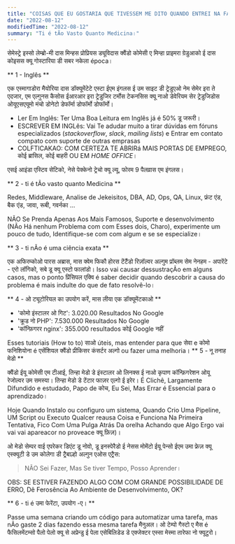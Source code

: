 ```yaml
---
title: "COISAS QUE EU GOSTARIA QUE TIVESSEM ME DITO QUANDO ENTREI NA FACULDADE DE TI।"
date: "2022-08-12"
modifiedTime: "2022-08-12"
summary: "Ti é tÃo Vasto Quanto Medicina।"
---
```


सेमेस्ट्रे इस्सो लेम्ब्रो-मी दास मिन्हस प्रोप्रियस ड्यूविदास क्वैंडो कोमेसी ए मिन्हा प्राइमरा ग्रेडुआको ई दास कोइसस क्यू गोस्टारिया डी सबर नकेला época।

** 1 - Inglês **

एक एस्मागाडोरा मैयोरिया दास डॉक्यूमेंटेटे एस्टा ईएम इंगलस ई उम साइट डी ट्रेडुएओ नेम सेमेर इरा ते एदजार, एम एल्गुनस कैसोस ईआरआर इरा ट्रेडुजिर टर्मोस टेकनसिस क्यू नाओ डेवेरियम सेर ट्रेडुजिडोस ओयूएसएयूमो मंचो डोनेटो डेफॉर्मा डोफॉर्मो डोफॉर्मो।

- Ler Em Inglês: Ter Uma Boa Leitura em Inglês já é 50% डू जरूरी।
- ESCREVER EM INGLês: Vai Te adudar muito a tirar dúvidas em fóruns especializados (_stackoverflow_, _slack_, _mailing lists_) e Entrar em contato compato com suporte de outras emprasas
- COLFTICAKAO: COM CERTEZA TE ABRIRá MAIS PORTAS DE EMPREGO, कोई ब्रासिल, कोई बाहरी OU EM _HOME OFFICE_।

एसई आइंडा एस्टिव सेटिको, नेसे पेक्केनो ट्रेचो क्यू ल्यू, फोरम 9 पैलव्रास एम इंगलस।

** 2 - ti é tÃo vasto quanto Medicina **

Redes, Middleware, Analise de Jekeisitos, DBA, AD, Ops, QA, Linux, फ्रंट एंड, बैक एंड, जावा, रूबी, गवर्नका ...

NÃO Se Prenda Apenas Aos Mais Famosos, Suporte e desenvolvimento (NÃo Há nenhum Problema com com Esses dois, Charo), experimente um pouco de tudo, Identifique-se com com algum e se se especialize।

** 3 - ti nÃo é uma ciência exata **

एक अफिरम्कोओ पारस अब्रास, मास क्वेम फिकौ होरस टेंटैंडो रिज़ॉल्वर अल्गुम प्रॉब्लम सेम नेनहम - अपारेंटे - एरो लॉगिको, सबे डू क्यू एस्टो फालांडो। Isso vai causar dessustraçÃo em alguns casos, mas o ponto प्रिंसिपल एक्वि é saber decidir quando descobrir a causa do problema é mais indulte do que de fato resolvê-lo।

** 4 - ओ ट्यूटोरियल का उपयोग करें, मास लीया एक डॉक्यूमेंटकाओ **

- 'कोमो इंस्टालर ओ गिट': 3.020.00 Resultados No Google
- 'क्रूड नो PHP': 7.530.000 Resultados No Google
- 'कॉन्फ़िगरर nginx': 355.000 resultados कोई Google नहीं

Esses tutoriais (How to to) साओ úteis, mas entender para que सेवा e कोमो फनिशियोना é एसेंशियल क्वैंडो प्रीकिसर कंसर्टर अल्गो ou fazer uma melhoria।
** 5 - नू तनाह मेडो **

क्वैंडो ईयू कोमेसी एम टीआई, तिन्हा मेडो डे इंस्टालर ओ लिनक्स ई नाओ कृपाण कॉन्फ़िगरेशन ओयू रेजोल्वर उम समस्या। तिन्हा मेडो डे टेंटार फाज़र एल्गो ई इरेर। É Clichê, Largamente Difundido e estudado, Papo de कोच, Eu Sei, Mas Errar é Essencial para o aprendizado।

Hoje Quando Instalo ou configuro um sistema, Quando Crio Uma Pipeline, UM Script ou Executo Qualcer reausa Coisa e Funciona Na Primeira Tentativa, Fico Com Uma Pulga Atrás Da orelha Achando que Algo Ergo vai vai vai apareacor no proveace क्यू फ़िज़)।

ओ मेडो सेम्पर वाई एपरेकर डिएंट डू नोवो, डू इनस्पेरैडो ई नेसस मोमेंटो ईयू पेन्सो ईएम उमा फ्रेज़ क्यू एस्क्यूटी डे उम कोलेगा डी ट्रैबाल्हो अल्गुन एओस एट्रैस:

> NÃO Sei Fazer, Mas Se tiver Tempo, Posso Aprender।

OBS: SE ESTIVER FAZENDO ALGO COM COM GRANDE POSSIBILIDADE DE ERRO, Dê Ferosência Ao Ambiente de Desenvolvimento, OK?

** 6 - ti é उमा फेरेंटा, उपयोग -ए। **

Passe uma semana criando um código para automatizar uma tarefa, mas nÃo gaste 2 dias fazendo essa mesma tarefa मैनुअल। ओ टेम्पो गैस्टो ए मैस é फैसिलमेंटम्सो पैलो पेलो क्यू से अप्रेन्डु ई पेला एसेबिलिडेड डे एक्जेक्टर एस्सा मेस्मा तारेफा नो फ्यूटुरो।